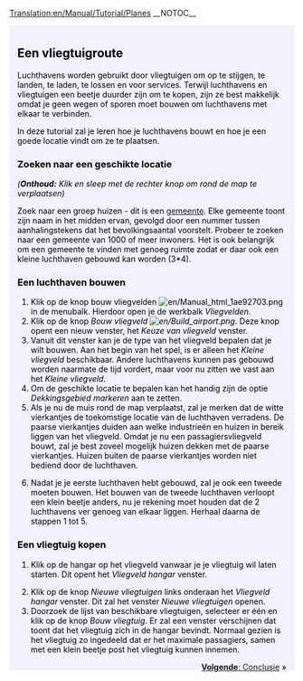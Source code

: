 [[Translation:en/Manual/Tutorial/Planes]]
__NOTOC__
{{en/Tabs|5|4
|nl/Manual/Tutorial/Tutorial|1. Starten<!--
-->|nl/Manual/Tutorial/Bussen|2. Bussen<!--
-->|nl/Manual/Tutorial/Treinen|3. Treinen<!--
-->|nl/Manual/Tutorial/Vliegtuigen|4. Vliegtuigen<!--
-->|nl/Manual/Tutorial/Conclusie|5. Conclusie}}
<div style="padding:.5em 1em 1em 1em; border-top:none; background-color:#f1f2fe; color:#000;">
{{nl/Tutorial}}
==Een vliegtuigroute==
Luchthavens worden gebruikt door vliegtuigen om op te stijgen, te landen, te laden, te lossen en voor services. Terwijl luchthavens en vliegtuigen een beetje duurder zijn om te kopen, zijn ze best makkelijk omdat je geen wegen of sporen moet bouwen om luchthavens met elkaar te verbinden.

In deze tutorial zal je leren hoe je luchthavens bouwt en hoe je een goede locatie vindt om ze te plaatsen.
{{en/Phototable|[[File:en/Airport s.png]]|Een klein vliegveld (3*4 tegels)|none}}

===Zoeken naar een geschikte locatie===
''('''Onthoud:''' Klik en sleep met de rechter knop om rond de map te verplaatsen)''

Zoek naar een groep huizen - dit is een [[nl/Manual/Gemeente|gemeente]]. Elke gemeente toont zijn naam in het midden ervan, gevolgd door een nummer tussen aanhalingstekens dat het bevolkingsaantal voorstelt. Probeer te zoeken naar een gemeente van 1000 of meer inwoners. Het is ook belangrijk om een gemeente te vinden met genoeg ruimte zodat er daar ook een kleine luchthaven gebouwd kan worden (3*4).

===Een luchthaven bouwen===
#Klik op de knop bouw vliegvelden [[File:en/Manual html 1ae92703.png]] in de menubalk. Hierdoor open je de werkbalk ''Vliegvelden''.
#Klik op de knop ''Bouw vliegveld [[File:en/Build airport.png]]''. Deze knop opent een nieuw venster, het ''Keuze van vliegveld'' venster.
#Vanuit dit venster kan je de type van het vliegveld bepalen dat je wilt bouwen. Aan het begin van het spel, is er alleen het ''Kleine vliegveld'' beschikbaar. Andere luchthavens kunnen pas gebouwd worden naarmate de tijd vordert, maar voor nu zitten we vast aan het ''Kleine vliegveld''.
#Om de geschikte locatie te bepalen kan het handig zijn de optie ''Dekkingsgebied markeren'' aan te zetten.
#Als je nu de muis rond de map verplaatst, zal je merken dat de witte vierkantjes de toekomstige locatie van de luchthaven verradens. De paarse vierkantjes duiden aan welke industrieën en huizen in bereik liggen van het vliegveld. Omdat je nu een passagiersvliegveld bouwt, zal je best zoveel mogelijk huizen dekken met de paarse vierkantjes. Huizen buiten de paarse vierkantjes worden niet bediend door de luchthaven.
{{en/Phototable|[[File:nl/Build-airport-3.png|400px]]|Een geschikte locatie om een vliegveld te bouwen.|none|6=:}}
<ol start="6">
<li>Nadat je je eerste luchthaven hebt gebouwd, zal je ook een tweede moeten bouwen. Het bouwen van de tweede luchthaven verloopt een klein beetje anders, nu je rekening moet houden dat de 2 luchthavens ver genoeg van elkaar liggen. Herhaal daarna de stappen 1 tot 5.
</ol>

===Een vliegtuig kopen===
#Klik op de hangar op het vliegveld vanwaar je je vliegtuig wil laten starten. Dit opent het ''Vliegveld hangar'' venster.
{{en/Phototable|[[File:nl/Step1aircraft.png|550px]]|Het venster ''Vliegveld hangar''.|none|6=:}}
<ol start="2">
<li>Klik op de knop ''Nieuwe vliegtuigen'' links onderaan het ''Vliegveld hangar'' venster. Dit zal het venster ''Nieuwe vliegtuigen'' openen.
<li>Doorzoek de lijst van beschikbare vliegtuigen, selecteer er één en klik op de knop ''Bouw vliegtuig''. Er zal een venster verschijnen dat toont dat het vliegtuig zich in de hangar bevindt. Normaal gezien is het vliegtuig zo ingedeeld dat er het maximale passagiers, samen met een klein beetje post het vliegtuig kunnen innemen.
</ol>
<span style="float: right">[[nl/Manual/Tutorial/Conclusie|'''Volgende''': Conclusie]] &raquo;</span>
</div>